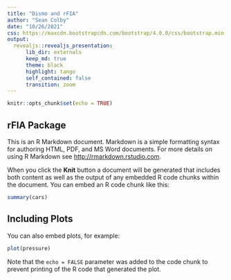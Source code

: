 ```yaml
---
title: "Dismo and rFIA"
author: "Sean Colby"
date: "10/26/2021"
css: https://maxcdn.bootstrapcdn.com/bootstrap/4.0.0/css/bootstrap.min.css
output: 
  revealjs::revealjs_presentation:
      lib_dir: externals
      keep_md: true
      theme: black
      highlight: tango
      self_contained: false
      transition: zoom
---
```



```r
knitr::opts_chunk$set(echo = TRUE)
```

## rFIA Package

This is an R Markdown document. Markdown is a simple formatting syntax for authoring HTML, PDF, and MS Word documents. For more details on using R Markdown see <http://rmarkdown.rstudio.com>.

When you click the **Knit** button a document will be generated that includes both content as well as the output of any embedded R code chunks within the document. You can embed an R code chunk like this:

```r
summary(cars)
```

## Including Plots

You can also embed plots, for example:

```r
plot(pressure)
```

Note that the `echo = FALSE` parameter was added to the code chunk to prevent printing of the R code that generated the plot.
